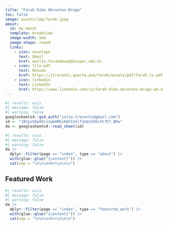 ```yaml
---
title: "Farah Diba Abrantes-Braga"
toc: false
image: assets/img/farah.jpeg
about:
  id: my-about
  template: broadside
  image-width: 5em
  image-shape: round
  links:
    - icon: envelope
      text: Email
      href: mailto:farahdmaab@insper.edu.br
    - icon: file-pdf
      text: Resume
      href: https://jtrecenti.quarto.pub/farah/assets/pdf/farah_cv.pdf
    - icon: linkedin
      text: LinkedIn
      href: https://www.linkedin.com/in/farah-diba-abrantes-braga-ph-d-mba-5b239a1/
---
```


:::{#my-about}

```r
#| results: asis
#| message: false
#| warning: false
googlesheets4::gs4_auth("julio.trecenti@gmail.com")
id <- "10tpzG0y0drzzwbHRbzKdFInklf2eQzSX6iht7E7_BRw"
da <- googlesheets4::read_sheet(id)
```


```r
#| results: asis
#| message: false
#| warning: false
da |> 
  dplyr::filter(page == "index", type == "about") |> 
  with(glue::glue("{content}")) |> 
  cat(sep = "\n\n\n<hr>\n\n\n")
```

:::

## Featured Work

```r
#| results: asis
#| message: false
#| warning: false
da |> 
  dplyr::filter(page == "index", type == "featured_work") |> 
  with(glue::glue("{content}")) |> 
  cat(sep = "\n\n\n<hr>\n\n\n")
```

